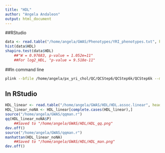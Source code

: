 ---
title: "HDL"
author: "Angela Andaleon"
output: html_document
---

##RStudio

```{r HDL}
data <- read.table("/home/angela/GWAS/Phenotypes/YRI_phenotypes.txt", header = T)
hist(data$HDL)
shapiro.test(data$HDL)
	##"W = 0.97683, p-value = 1.052e=11"
	##For log2_HDL, "p-value = 9.518e-11"
```

##In command line

```{bash pheno}
plink --bfile /home/angela/px_yri_chol/QC/QCStep6/QCStep6k/QCStep6k --maf 0.05 --linear --adjust --pheno /home/angela/GWAS/Phenotypes/YRI_phenotypes.txt --pheno-name HDL --out /home/angela/GWAS/HDL/HDL
```

## In RStudio

```{r HDL}
HDL_linear <- read.table("/home/angela/GWAS/HDL/HDL.assoc.linear", header = T)
HDL_linear_noNA <- HDL_linear[complete.cases(HDL_linear),]
source("/home/angela/GWAS/qqman.r")
qq(HDL_linear_noNA$P)
	##Saved to "/home/angela/GWAS/HDL/HDL_qq.png"
dev.off()
source("/home/angela/GWAS/qqman.r")
manhattan(HDL_linear_noNA)
	##Saved to "/home/angela/GWAS/HDL/HDL_man.png"
dev.off()
```
